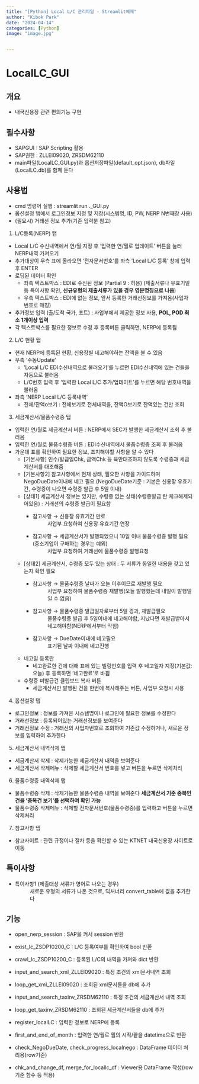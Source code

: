 ```yaml
---
title: "[Python] Local L/C 관리파일 - Streamlit예제"
author: "Kibok Park"
date: "2024-04-14"
categories: [Python]
image: "image.jpg"


---
```



# LocalLC_GUI

## 개요
- 내국신용장 관련 편의기능 구현

## 필수사항
- SAPGUI : SAP Scripting 활용
- SAP권한 : ZLLEI09020, ZRSDM62110
- main파일(LocalLC_GUI.py)과 옵션저장파일(default_opt.json), db파일(LocalLC.db)를 함께 둔다

## 사용법
- cmd 명령어 실행 : streamlit run .\경로\LocalLC_GUI.py
- 옵션설정 탭에서 로그인정보 지정 및 저장(시스템명, ID, PW, NERP N번째창 사용)
- (필요시) 거래선 정보 추가(기존 입력분 참고)

(1) L/C등록(NERP) 탭
- Local L/C 수신내역에서 연/월 지정 후 '입력한 연/월로 업데이트' 버튼을 눌러 NERP내역 가져오기
- 추가대상이 우측 표에 올라오면 '전자문서번호'를 좌측 'Local L/C 등록' 창에 입력 후 ENTER
- 로딩된 데이터 확인
  - 좌측 텍스트박스 : EDI로 수신된 정보 (Partial 9 : 허용)
    (제출서류나 유효기일 등 특이사항 확인, **신규유형의 제출서류가 있을 경우 영문명칭으로 나옴**)
  - 우측 텍스트박스 : EDI에 없는 정보, 앞서 등록한 거래선정보를 가져옴(사업자번호로 매칭)
- 추가정보 입력 (출/도착 국가, 포트) : 사업부에서 제공한 정보 사용, **POL, POD 최소 1개이상 입력**
- 각 텍스트박스를 필요한 정보로 수정 후 등록버튼 클릭하면, NERP에 등록됨

(2) L/C 현황 탭
- 현재 NERP에 등록된 현황, 신용장별 네고해야하는 잔액을 볼 수 있음
- 우측 '수동Update'
  - 'Local L/C EDI수신내역으로 불러오기'를 누르면 EDI수신내역에 있는 건들을 자동으로 불러옴
  - L/C번호 입력 후 '입력한 Local L/C 추가/업데이트'를 누르면 해당 번호내역을 불러옴
- 좌측 'NERP Local L/C 등록내역'
  - 전체/잔액o보기 : 전체보기로 전체내역을, 잔액O보기로 잔액있는 건만 조회
 
(3) 세금계산서/물품수령증 탭
- 입력한 연/월로 세금계산서 버튼 : NERP에서 SEC가 발행한 세금계산서 조회 후 불러옴
- 입력한 연/월로 물품수령증 버튼 : EDI수신내역에서 물품수령증 조회 후 불러옴
- 가운데 표를 확인하여 필요한 정보, 조치해야할 사항을 알 수 있다
  - [기본사항] 인수/발급일Chk, 금액Chk 등 육안대조하지 않도록 수령증과 세금계산서를 대조해줌
  - [기본사항2] 참고사항에서 현재 상태, 필요한 사항을 가이드하며 NegoDueDate이내에 네고 필요
    (NegoDueDate기준 : 기본은 신용장 유효기간, 수령증이 나오면 수령증 발급 후 5일 이내)
  - [상태1] 세금계산서 정보는 있지만, 수령증 없는 상태(수령증발급 란 체크해제되어있음) : 거래선의 수령증 발급이 필요함
    - 참고사항 → 신용장 유효기간 만료
      : 사업부 요청하여 신용장 유효기간 연장
    - 참고사항 → 세금계산서가 발행되었으니 10일 이내 물품수령증 발행 필요(중소기업이 구매하는 경우는 예외)
      : 사업부 요청하여 거래선에 물품수령증 발행요청
  - [상태2] 세금계산서, 수령증 모두 있는 상태 : 두 서류가 동일한 내용을 갖고 있는지 확인 필요
    - 참고사항 → 물품수령증 날짜가 오늘 이후이므로 재발행 필요
      : 사업부 요청하여 물품수령증 재발행(오늘 발행했는데 내일이 발행일일 수 없음)
    - 참고사항 → 물품수령증 발급일자로부터 5일 경과, 재발급필요
      : 물품수령증 발급 후 5일이내에 네고해야함, 지났다면 재발급받아서 네고해야함(NERP에서부터 막힘)
    - 참고사항 → DueDate이내에 네고필요
      : 표기된 날짜 이내에 네고진행
  - 네고일 등록란
    - 네고완료한 건에 대해 표에 있는 빌링번호를 입력 후 네고일자 지정(기본값:오늘) 후 등록하면 '네고완료'로 바뀜
  - 수령증 미발급건 클립보드 복사 버튼
    - 세금계산서만 발행된 건을 한번에 복사해주는 버튼, 사업부 요청시 사용
(4) 옵션설정 탭
- 로그인정보 : 정보를 가져온 시스템명이나 로그인에 필요한 정보를 수정한다
- 거래선정보 : 등록되어있는 거래선정보를 보여준다
- 거래선정보 수정 : 거래선의 사업자번호로 조회하여 기존값 수정하거나, 새로운 정보를 입력하여 추가한다

(5) 세금계산서 내역삭제 탭
- 세금계산서 삭제 : 삭제가능한 세금계산서 내역을 보여준다
- 세금계산서 삭제메뉴 : 삭제할 세금계산서 번호를 넣고 버튼을 누르면 삭제처리

(6) 물품수령증 내역삭제 탭
- 물품수령증 삭제 : 삭제가능한 물품수령증 내역을 보여준다
                  **세금계산서 기준 중복인 건을 '중복건 보기'를 선택하여 확인 가능**
- 물품수령증 삭제메뉴 : 삭제할 전자문서번호(물품수령증)를 입력하고 버튼을 누르면 삭제처리

(7) 참고사항 탭
- 참고사이트 : 관련 규정이나 절차 등을 확인할 수 있는 KTNET 내국신용장 사이트로 이동
  
## 특이사항
- 특이사항1 (제출대상 서류가 영어로 나오는 경우)
  : 새로운 유형의 서류가 나온 것으로, 딕셔너리 convert_table에 값을 추가한다

## 기능
- open_nerp_session : SAP을 켜서 session 반환
- exist_lc_ZSDP10200_C : L/C 등록여부를 확인하여 bool 반환
- crawl_lc_ZSDP10200_C : 등록된 L/C의 내역을 가져와 dict 반환
- input_and_search_xml_ZLLEI09020 : 특정 조건의 xml문서내역 조회
- loop_get_xml_ZLLEI09020 : 조회된 xml문서들을 db에 추가
- input_and_search_taxinv_ZRSDM62110 : 특정 조건의 세금계산서 내역 조회
- loop_get_taxinv_ZRSDM62110 : 조회된 세금계산서들을 db에 추가
- register_localLC : 입력한 정보로 NERP에 등록
  
- first_and_end_of_month : 입력한 연/월로 월의 시작/끝을 datetime으로 반환
  
- check_NegoDueDate, check_progress_localnego : DataFrame 데이터 처리용(row기준)
- chk_and_change_df, merge_for_locallc_df : Viewer용 DataFrame 작성(row기준 함수 등 적용)

